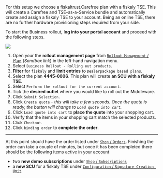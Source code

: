 For this setup we choose a fiskaltrust.Carefree plan with a fiskaly TSE. This will create a Carefree and TSE-as-a-Service bundle and automatically create and assign a fiskaly TSE to your account. Being an online TSE, there are no further hardware provisioning steps required from your side.

To start the Business rollout, **log into your portal account** and proceed with the following steps.

![](./images/business-rollout.apng)

1. Open your the **rollout management page** from [`Rollout Management` / `Plan`](https://portal-sandbox.fiskaltrust.de/RolloutManagement/Plan) (*Sandbox link*) in the left-hand navigation menu.
2. Select `Business Rollout - Rolling out products`.
3. **Filter** for `fiskaly` and **limit entries** to `Dealerpackage based plans`.
4. Select the plan **4445-0006**. This plan will create **an SCU with a fiskaly TSE**.
5. Select `Perform the rollout for the current account`.
6. Tick the **desired outlet** where you would like to roll out the Middleware.
7. Click `Submit Selection`.
8. Click `Create quote` - *this will take a few seconds. Once the quote is ready, the button will change to `Load quote into cart`.*
9. Click `Load quote into cart` to **place the quote** into your shopping cart.
10. Verify that the items in your shopping cart match the selected products.
11. Click `Checkout`.
12. Click `binding order` to **complete the order**.

-----

At this point should have the order listed under [`Shop` / `Orders`](https://portal-sandbox.fiskaltrust.de/Shop/Orders). Finishing the order can take a couple of minutes, but once it has been completed there should be the following items active in your account

* two **new demo subscriptions** under [`Shop` / `Subscriptions`](https://portal-sandbox.fiskaltrust.de/Shop/Subscriptions)
* a **new SCU** for a fiskaly TSE under [`Configuration` / `Signature Creation Unit`](https://portal-sandbox.fiskaltrust.de/SignatureCreationUnitDE)